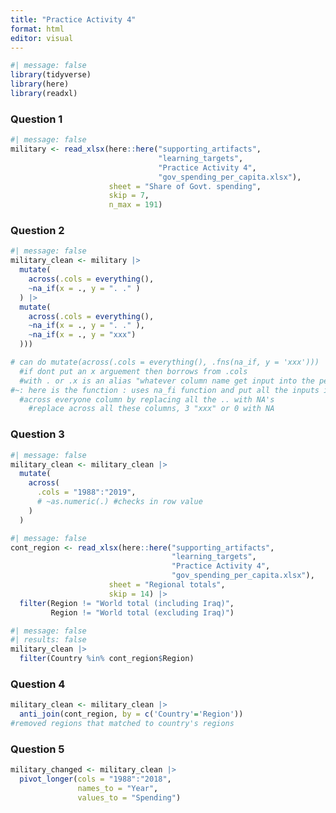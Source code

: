 ```yaml
---
title: "Practice Activity 4"
format: html
editor: visual
---
```


```r
#| message: false
library(tidyverse)
library(here)
library(readxl)

```

### Question 1

```r
#| message: false
military <- read_xlsx(here::here("supporting_artifacts", 
                                 "learning_targets",
                                 "Practice Activity 4", 
                                 "gov_spending_per_capita.xlsx"), 
                      sheet = "Share of Govt. spending", 
                      skip = 7, 
                      n_max = 191)
```

### Question 2

```r
#| message: false
military_clean <- military |>
  mutate(
    across(.cols = everything(),
    ~na_if(x = ., y = ". ." )
  ) |>
  mutate(
    across(.cols = everything(),
    ~na_if(x = ., y = ". ." ),
    ~na_if(x = ., y = "xxx")
  )))

# can do mutate(across(.cols = everything(), .fns(na_if, y = 'xxx')))
  #if dont put an x arguement then borrows from .cols
  #with . or .x is an alias "whatever column name get input into the period location
#~: here is the function : uses na_fi function and put all the inputs into the period part, and use xxx to replace missing values
  #across everyone column by replacing all the .. with NA's
    #replace across all these columns, 3 "xxx" or 0 with NA
```

### Question 3

```r
#| message: false
military_clean <- military_clean |>
  mutate(
    across(
      .cols = "1988":"2019",
      # ~as.numeric(.) #checks in row value
    )
  )
```

```r
#| message: false
cont_region <- read_xlsx(here::here("supporting_artifacts", 
                                    "learning_targets", 
                                    "Practice Activity 4",
                                    "gov_spending_per_capita.xlsx"), 
                      sheet = "Regional totals", 
                      skip = 14) |> 
  filter(Region != "World total (including Iraq)", 
         Region != "World total (excluding Iraq)")
```

```r
#| message: false
#| results: false
military_clean |> 
  filter(Country %in% cont_region$Region)
```

### Question 4

```r
military_clean <- military_clean |> 
  anti_join(cont_region, by = c('Country'='Region'))
#removed regions that matched to country's regions
```

### Question 5

```r
military_changed <- military_clean |>
  pivot_longer(cols = "1988":"2018",
               names_to = "Year",
               values_to = "Spending")
```
